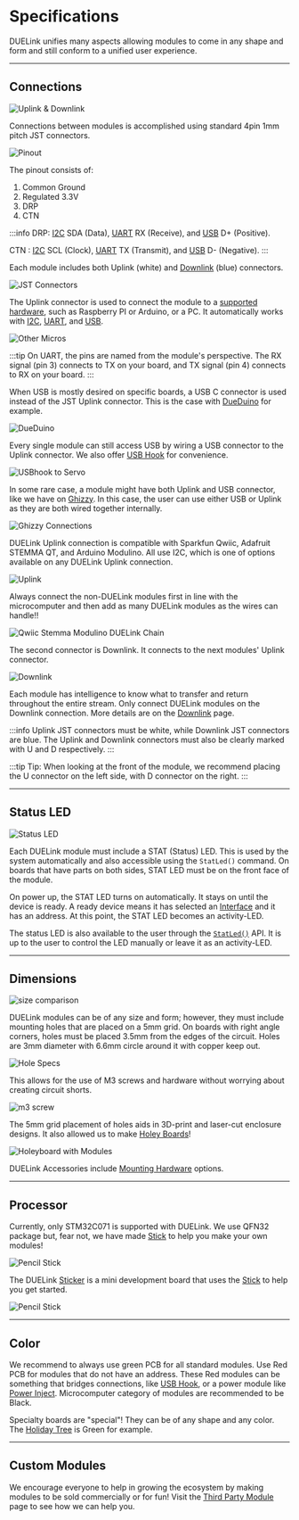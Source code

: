 # Specifications


DUELink unifies many aspects allowing modules to come in any shape and form and still conform to a unified user experience.

---

## Connections

![Uplink & Downlink](pathname:///img/uplink-downlink.png)

Connections between modules is accomplished using standard 4pin 1mm pitch JST connectors.

![Pinout](pathname:///img/pinout.png)

The pinout consists of:

1. Common Ground
2. Regulated 3.3V
3. DRP
4. CTN

:::info
DRP: [I2C](interface/i2c) SDA (Data), [UART](interface/uart) RX (Receive), and [USB](interface/usb) D+ (Positive).

CTN : [I2C](interface/i2c) SCL (Clock), [UART](interface/uart) TX (Transmit), and [USB](interface/usb) D- (Negative).
:::

Each module includes both Uplink (white) and [Downlink](interface/downlink) (blue) connectors.

![JST Connectors](pathname:///img/jst-specs.png)


The Uplink connector is used to connect the module to a [supported hardware](./hw/intro), such as Raspberry PI or Arduino, or a PC. It automatically works with [I2C](interface/i2c), [UART](interface/uart), and [USB](interface/usb).

![Other Micros](pathname:///img/other-micros.png)

:::tip
On UART, the pins are named from the module's perspective. The RX signal (pin 3) connects to TX on your board, and TX signal (pin 4) connects to RX on your board.
:::

When USB is mostly desired on specific boards, a USB C connector is used instead of the JST Uplink connector. This is the case with [DueDuino](./products/mcdueduino-a) for example.

![DueDuino](pathname:///img/dueduino-uplink.png)

Every single module can still access USB by wiring a USB connector to the Uplink connector. We also offer [USB Hook](./products/adusbhook-a) for convenience.

![USBhook to Servo](pathname:///img/usbhook-servo-x1.png)

In some rare case, a module might have both Uplink and USB connector, like we have on [Ghizzy](./products/spghizzy-d). In this case, the user can use either USB or Uplink as they are both wired together internally.

![Ghizzy Connections](pathname:///img/ghizzy-connections.png)

DUELink Uplink connection is compatible with Sparkfun Qwiic, Adafruit STEMMA QT, and Arduino Modulino.
All use I2C, which is one of options available on any DUELink Uplink connection.

![Uplink](pathname:///img/uplink.png)

Always connect the non-DUELink modules first in line with the microcomputer and then add as many DUELink modules as the wires can handle!!

![Qwiic Stemma Modulino DUELink Chain](pathname:///img/qwiic-stemma-modulino-duelink.png)

The second connector is Downlink. It connects to the next modules' Uplink connector.

![Downlink](pathname:///img/downlink.png)

Each module has intelligence to know what to transfer and return throughout the entire stream. Only connect DUELink modules on the Downlink connection. More details are on the [Downlink](interface/downlink) page.

:::info
Uplink JST connectors must be white, while Downlink JST connectors are blue. The Uplink and Downlink connectors must also be clearly marked with U and D respectively. 
:::

:::tip
Tip: When looking at the front of the module, we recommend placing the U connector on the left side, with D connector on the right.
:::

---

## Status LED

![Status LED](pathname:///img/statled-blink.gif)

Each DUELink module must include a STAT (Status) LED. This is used by the system automatically and also accessible using the `StatLed()` command. On boards that have parts on both sides, STAT LED must be on the front face of the module.

On power up, the STAT LED turns on automatically. It stays on until the device is ready. A ready device means it has selected an [Interface](./interface/intro.mdx) and it has an address. At this point, the STAT LED becomes an activity-LED.

The status LED is also available to the user through the [`StatLed()`](./engine/stdlib.mdx) API. It is up to the user to control the LED manually or leave it as an activity-LED.

---

## Dimensions

![size comparison](pathname:///img/duelink-modules.png)

DUELink modules can be of any size and form; however, they must include mounting holes that are placed on a 5mm grid. On boards with right angle corners, holes must be placed 3.5mm from the edges of the circuit. Holes are 3mm diameter with 6.6mm circle around it with copper keep out.

![Hole Specs](pathname:///img/duelink-hole-specs.png)

This allows for the use of M3 screws and hardware without worrying about creating circuit shorts.

![m3 screw](pathname:///img/m3-screw.png)

The 5mm grid placement of holes aids in 3D-print and laser-cut enclosure designs. It also allowed us to make [Holey Boards](./products/axholey)!

![Holeyboard with Modules](pathname:///img/holeyboard-modules.png)

DUELink Accessories include [Mounting Hardware](./products/axmnt) options.

---

## Processor

Currently, only STM32C071 is supported with DUELink. We use QFN32 package but, fear not, we have made [Stick](./products/mcstick-a) to help you make your own modules!

![Pencil Stick](pathname:///img/pencil-stick.png)

The DUELink [Sticker](./products/adsticker-c) is a mini development board that uses the [Stick](./products/mcstick-a) to help you get started.

![Pencil Stick](pathname:///img/catalog/adsticker-c-1.png)

---

## Color

We recommend to always use green PCB for all standard modules. Use Red PCB for modules that do not have an address. These Red modules can be something that bridges connections, like [USB Hook](./products/adusbhook-a), or a power module like [Power Inject](./products/adpowerinject-a.mdx). Microcomputer category of modules are recommended to be Black.

Specialty boards are "special"! They can be of any shape and any color. The [Holiday Tree](./products/sptree-b) is Green for example.

---

## Custom Modules

We encourage everyone to help in growing the ecosystem by making modules to be sold commercially or for fun! Visit the [Third Party Module](./catalog/third-party) page to see how we can help you.